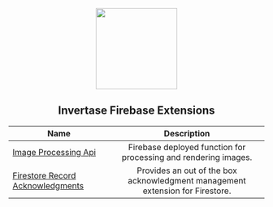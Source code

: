 <p align="center">
  <img
    src="https://static.invertase.io/assets/invertase/invertase-rounded-avatar.png"
    width="160"
  />
  <h2 align="center">Invertase Firebase Extensions</h2>
</p>

| Name                                                                  |                                  Description                                  |
| --------------------------------------------------------------------- | :---------------------------------------------------------------------------: |
| [Image Processing Api](/image-processing-api)                         |        Firebase deployed function for processing and rendering images.        |
| [Firestore Record Acknowledgments](/firestore-record-acknowledgments) | Provides an out of the box acknowledgment management extension for Firestore. |
